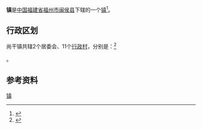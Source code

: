 {{中国乡级行政区
|景观照片文件名 = 
|景观照片描述 = 
|汉语拼音 = 
|其他语言 = 
|其他语言名称 = 
|旧称 = 
|地名出处 = 
|位置图文件名 = 
|位置图描述 = 
|自定义图片= 
|建置时间 = 
|政府驻地 = 
|毗邻 = 
|总面积 = 5平方公里
|总人口 = 
|总人口年份 = 
|户籍人口 = 6131户
|户籍人口年份 = 2017
|常住人口 = 1.72万
|常住人口年份 = 2017
|人口密度 = 
|GDP = 
|GDP年份 = 
|邮政编码 = 
|电话区号 = 591
|官方网站 =
|网站名称 = 
|35/01/21/103/000}}
'''{{ruby-py|尚|-{zh-cn:shǎng;zh-tw:ㄕㄤˇ}-}}{{ruby-py|干|-{zh-cn:gàn;zh-tw:ㄍㄢˋ}-}}镇'''是[[中华人民共和国|中国]][[福建省|福建省]][[福州市|福州市]][[闽侯县|闽侯县]]下辖的一个[[行政建制镇|镇]]<ref>{{PRC admin/ref sgc|{{PRC admin/parent|35/01/21/103/000}}}}</ref>。

== 行政区划 ==
尚干镇共辖2个居委会、11个[[行政村|行政村]]，分别是：<ref>{{PRC admin/ref sgc|35/01/21/103/000}}</ref>

{{PRC admin/children|35/01/21/103/000}}。

== 参考资料 ==
{{Reflist|2}}

{{闽侯县行政区划}}
{{福建行政区划小作品}}
[[Category:闽侯县乡镇|镇]]